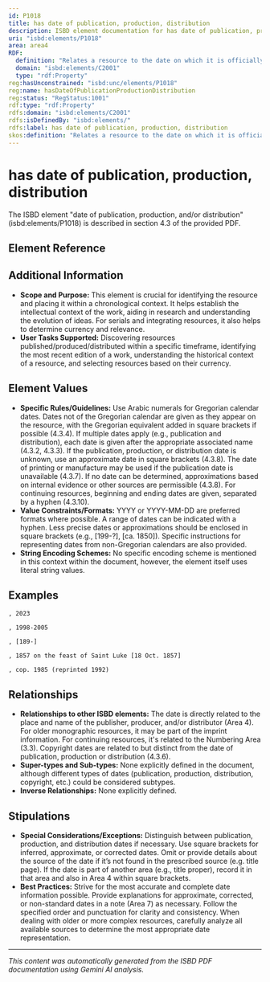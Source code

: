 ```yaml
---
id: P1018
title: has date of publication, production, distribution
description: ISBD element documentation for has date of publication, production, distribution
uri: "isbd:elements/P1018"
area: area4
RDF:
  definition: "Relates a resource to the date on which it is officially offered for sale or distribution to the public, usually given in the form of a year."
  domain: "isbd:elements/C2001"
  type: "rdf:Property"
reg:hasUnconstrained: "isbd:unc/elements/P1018"
reg:name: hasDateOfPublicationProductionDistribution
reg:status: "RegStatus:1001"
rdf:type: "rdf:Property"
rdfs:domain: "isbd:elements/C2001"
rdfs:isDefinedBy: "isbd:elements/"
rdfs:label: has date of publication, production, distribution
skos:definition: "Relates a resource to the date on which it is officially offered for sale or distribution to the public, usually given in the form of a year."
---
```

# has date of publication, production, distribution

The ISBD element "date of publication, production, and/or distribution" (isbd:elements/P1018) is described in section 4.3 of the provided PDF.

## Element Reference


<ElementReference frontMatter={frontMatter} />

## Additional Information

- **Scope and Purpose:**  This element is crucial for identifying the resource and placing it within a chronological context.  It helps establish the intellectual context of the work, aiding in research and understanding the evolution of ideas. For serials and integrating resources, it also helps to determine currency and relevance.
- **User Tasks Supported:**  Discovering resources published/produced/distributed within a specific timeframe, identifying the most recent edition of a work, understanding the historical context of a resource, and selecting resources based on their currency.


## Element Values

- **Specific Rules/Guidelines:**  Use Arabic numerals for Gregorian calendar dates.  Dates not of the Gregorian calendar are given as they appear on the resource, with the Gregorian equivalent added in square brackets if possible (4.3.4). If multiple dates apply (e.g., publication and distribution), each date is given after the appropriate associated name (4.3.2, 4.3.3).  If the publication, production, or distribution date is unknown, use an approximate date in square brackets (4.3.8). The date of printing or manufacture may be used if the publication date is unavailable (4.3.7). If no date can be determined, approximations based on internal evidence or other sources are permissible (4.3.8). For continuing resources, beginning and ending dates are given, separated by a hyphen (4.3.10).
- **Value Constraints/Formats:** YYYY or YYYY-MM-DD are preferred formats where possible. A range of dates can be indicated with a hyphen. Less precise dates or approximations should be enclosed in square brackets (e.g., [199-?], [ca. 1850]). Specific instructions for representing dates from non-Gregorian calendars are also provided.
- **String Encoding Schemes:** No specific encoding scheme is mentioned in this context within the document, however, the element itself uses literal string values.


## Examples

```
, 2023
```

```
, 1998-2005
```

```
, [189-]
```

```
, 1857 on the feast of Saint Luke [18 Oct. 1857]
```

```
, cop. 1985 (reprinted 1992)
```

## Relationships

- **Relationships to other ISBD elements:**  The date is directly related to the place and name of the publisher, producer, and/or distributor (Area 4).  For older monographic resources, it may be part of the imprint information. For continuing resources, it's related to the Numbering Area (3.3). Copyright dates are related to but distinct from the date of publication, production or distribution (4.3.6).
- **Super-types and Sub-types:** None explicitly defined in the document, although different types of dates (publication, production, distribution, copyright, etc.) could be considered subtypes.  
- **Inverse Relationships:** None explicitly defined.



## Stipulations

- **Special Considerations/Exceptions:**  Distinguish between publication, production, and distribution dates if necessary. Use square brackets for inferred, approximate, or corrected dates. Omit or provide details about the source of the date if it’s not found in the prescribed source (e.g. title page). If the date is part of another area (e.g., title proper), record it in that area and also in Area 4 within square brackets.
- **Best Practices:** Strive for the most accurate and complete date information possible. Provide explanations for approximate, corrected, or non-standard dates in a note (Area 7) as necessary. Follow the specified order and punctuation for clarity and consistency.  When dealing with older or more complex resources, carefully analyze all available sources to determine the most appropriate date representation.


---

*This content was automatically generated from the ISBD PDF documentation using Gemini AI analysis.*
